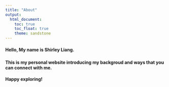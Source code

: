 ```yaml
---
title: "About"
output: 
  html_document:
    toc: true
    toc_float: true
    theme: sandstone
---
```

#### 
#### Hello, My name is Shirley Liang.
###
#### This is my personal website introducing my backgroud and ways that you can connect with me. 
#### Happy exploring!